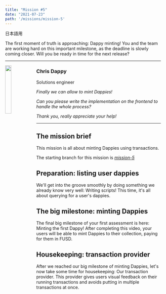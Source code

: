 ```yaml
---
title: "Mission #5"
date: "2021-07-23"
path: '/missions/mission-5'
---
```


日本語用

The first moment of truth is approaching: Dappy minting! 
You and the team are working hard on this important milestone, as the deadline is slowly coming closer.
Will you be ready in time for the next release?

---

<img src="https://d1mtab9ltfdpua.cloudfront.net/images/Dappy10.png" width="20%" style="float: left;" />

### Chris Dappy

Solutions engineer

*Finally we can allow to mint Dappies!*

*Can you please write the implementation on the frontend to handle the whole process?*

*Thank you, really appreciate your help!*

---

## The mission brief

This mission is all about minting Dappies using transactions.

The starting branch for this mission is *[mission-5](https://github.com/bebner/crypto-dappy/tree/mission-5)*


## Preparation: listing user dappies

We'll get into the groove smoothly by doing something we already know very well: Writing scripts! This time, it's all about querying for a user's dappies.

<YoutubeEmbed embedId="1diDaDdAf6o"/>

## The big milestone: minting Dappies

The final big milestone of your first assessment is here: Minting the first Dappy! After completing this video, your users will be able to mint Dappies to their collection, paying for them in FUSD.

<YoutubeEmbed embedId="PsyUqKoP2Ps"/>


## Housekeeping: transaction provider

After we reached our big milestone of minting Dappies, let's now take some time for housekeeping: 
Our transaction provider. This provider gives users visual feedback on their running 
transactions and avoids putting in multiple transactions at once.

<YoutubeEmbed embedId="x7KWVgquknk"/>